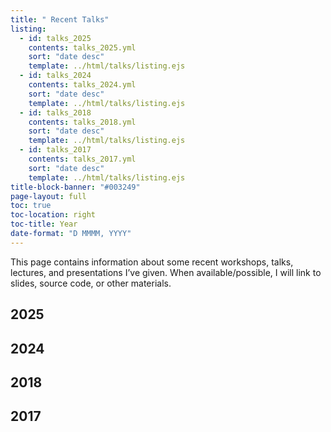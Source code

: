 ```yaml
---
title: " Recent Talks"
listing:
  - id: talks_2025
    contents: talks_2025.yml
    sort: "date desc"
    template: ../html/talks/listing.ejs
  - id: talks_2024
    contents: talks_2024.yml
    sort: "date desc"
    template: ../html/talks/listing.ejs
  - id: talks_2018
    contents: talks_2018.yml
    sort: "date desc"
    template: ../html/talks/listing.ejs
  - id: talks_2017
    contents: talks_2017.yml
    sort: "date desc"
    template: ../html/talks/listing.ejs
title-block-banner: "#003249"
page-layout: full
toc: true
toc-location: right
toc-title: Year
date-format: "D MMMM, YYYY"
---
```



This page contains information about some recent workshops, talks, lectures, and presentations I've given. 
When available/possible, I will link to slides, source code, or other materials.


## 2025

:::{#talks_2025}
:::

## 2024

:::{#talks_2024}
:::


## 2018

:::{#talks_2018}
:::


## 2017

:::{#talks_2017}
:::

